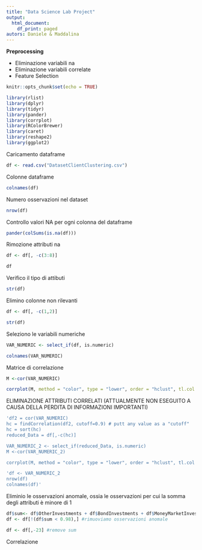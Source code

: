 ---
title: "Data Science Lab Project"
output:
  html_document:
    df_print: paged
autors: Daniele & Maddalina
---

**Preprocessing**

- Eliminazione variabili na
- Eliminazione variabili correlate
- Feature Selection


```{r setup, include=FALSE}
knitr::opts_chunk$set(echo = TRUE)
```



```{r cars}
library(rlist)
library(dplyr)
library(tidyr)
library(pander)
library(corrplot)
library(RColorBrewer)
library(caret)
library(reshape2)
library(ggplot2)


```

Caricamento dataframe

```{r}
df <- read.csv("DatasetClientClustering.csv")
```

Colonne dataframe

```{r}
colnames(df)
```

Numero osservazioni nel dataset

```{r}
nrow(df)
```

Controllo valori NA per ogni colonna del dataframe

```{r}
pander(colSums(is.na(df)))
```

Rimozione attributi na

```{r}
df <- df[, -c(3:8)]

df
```

Verifico il tipo di attibuti
```{r}
str(df)

```
Elimino colonne non rilevanti

```{r}

df <- df[, -c(1,2)]

str(df)


```


Seleziono le variabili numeriche

```{r}
VAR_NUMERIC <- select_if(df, is.numeric)

colnames(VAR_NUMERIC)
```

Matrice di correlazione 

```{r}

M <-cor(VAR_NUMERIC)

corrplot(M, method = "color", type = "lower", order = "hclust", tl.col = "black", tl.cex = 0.5, )

```

ELIMINAZIONE ATTRIBUTI CORRELATI (ATTUALMENTE NON ESEGUITO A CAUSA DELLA PERDITA DI INFORMAZIONI IMPORTANTI)

```{r}

'df2 = cor(VAR_NUMERIC)
hc = findCorrelation(df2, cutoff=0.9) # putt any value as a "cutoff" 
hc = sort(hc)
reduced_Data = df[,-c(hc)]

VAR_NUMERIC_2 <- select_if(reduced_Data, is.numeric)
M <-cor(VAR_NUMERIC_2)

corrplot(M, method = "color", type = "lower", order = "hclust", tl.col = "black", tl.cex = 0.5, )'

```


```{r}
'df <- VAR_NUMERIC_2
nrow(df)
colnames(df)'

```




Eliminio le osservazioni anomale, ossia le osservazioni per cui la somma degli attributi è minore di 1

```{r}
df$sum<- df$OtherInvestments + df$BondInvestments + df$MoneyMarketInvestments + df$Cash + df$EquityInvestments 
df <- df[!(df$sum < 0.98),] #rimuoviamo osservazioni anomale

df <- df[,-23] #remove sum

```

Correlazione





